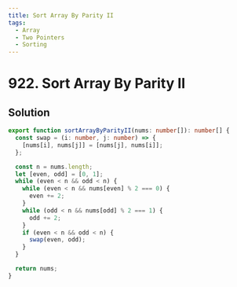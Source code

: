```yaml
---
title: Sort Array By Parity II
tags:
  - Array
  - Two Pointers
  - Sorting
---
```


# 922. Sort Array By Parity II

<Badges>
  <LevelBadge level="easy" />
  <TopicBadge name="Array" slug="array" />
  <TopicBadge name="Two Pointers" slug="two-pointers" />
  <TopicBadge name="Sorting" slug="sorting" />
</Badges>

## Solution

```typescript filename="solution.ts" copy
export function sortArrayByParityII(nums: number[]): number[] {
  const swap = (i: number, j: number) => {
    [nums[i], nums[j]] = [nums[j], nums[i]];
  };

  const n = nums.length;
  let [even, odd] = [0, 1];
  while (even < n && odd < n) {
    while (even < n && nums[even] % 2 === 0) {
      even += 2;
    }
    while (odd < n && nums[odd] % 2 === 1) {
      odd += 2;
    }
    if (even < n && odd < n) {
      swap(even, odd);
    }
  }

  return nums;
}
```

<ProblemLink
  codingSite="leetcode"
  href="https://leetcode.com/problems/sort-array-by-parity-ii"
  title="Sort Array By Parity II"
/>
